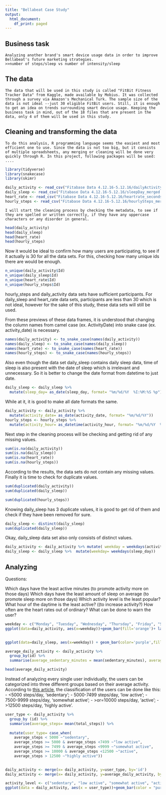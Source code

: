 ```yaml
---
title: "Bellabeat Case Study"
output:
  html_document:
    df_print: paged
---
```



## Business task
    Analyzing another brand's smart device usage data in order to improve Bellabeat's future marketing strategies. 
    >>number of steps/sleep vs number of intensity/sleep
    
## The data
    The data that will be used in this study is called "FitBit Fitness Tracker Data" from Kaggle, made available by Mobius. It was collected through a survey via Amazon's Mechanical Turk. The sample size of the data is not ideal --just 30 eligible FitBit users. Still, it is enough to get an idea on trends surrounding smart device usage. Keeping the business task in mind, out of the 18 files that are present in the data, only 4 of them will be used in this study.
    



    
## Cleaning and transforming the data
    To do this analysis, R programming language seems the easiest and most efficient one to use. Since the data is not too big, but it consists of multiple spreadsheets, any merging or cleaning will be done very quickly through R. In this project, following packages will be used: .... 
    
```r
library(tidyverse)
library(snakecase)
library(skimr)
```
```r
daily_activity <- read_csv("Fitabase Data 4.12.16-5.12.16/dailyActivity_merged.csv")
daily_sleep <- read_csv("Fitabase Data 4.12.16-5.12.16/sleepDay_merged.csv")
heart_rate <- read_csv("Fitabase Data 4.12.16-5.12.16/heartrate_seconds_merged.csv")
hourly_steps <- read_csv("Fitabase Data 4.12.16-5.12.16/hourlySteps_merged.csv")
``` 
    
    I will start the cleaning process by checking the metadata, to see if they are spelled or written correctly, if they have any uppercase characters or any disorder in general.
    
    
```r
head(daily_activity)
head(daily_sleep)
head(heart_rate)
head(hourly_steps)
```
Now it would be ideal to confirm how many users are participating, to see if it actually is 30 for all the data sets. For this, checking how many unique ids there are would be enough.

```r
n_unique(daily_activity$Id)
n_unique(daily_sleep$Id)
n_unique(heart_rate$Id)
n_unique(hourly_steps$Id)
```
hourly_steps and daily_activity data sets have sufficient participants. For daily_sleep and heart_rate data sets, participants are less than 30 which is not ideal, however for the sake of this study, these data sets will still be used.

From these previews of these data frames, it is understood that changing the column names from camel case (ex. ActivityDate) into snake case (ex. activity_date) is necessary. 

```r
names(daily_activity) <- to_snake_case(names(daily_activity))
names(daily_sleep) <- to_snake_case(names(daily_sleep))
names(heart_rate) <- to_snake_case(names(heart_rate))
names(hourly_steps) <- to_snake_case(names(hourly_steps))
```


Also even though the data set daily_sleep contains daily sleep data, time of sleep is also present with the date of sleep which is irrelevant and unnecessary. So it is better to change the date format from datetime to just date. 

```r
daily_sleep <- daily_sleep %>% 
  mutate(sleep_day= as_date(sleep_day, format= "%m/%d/%Y  %I:%M:%S %p"))
```


While at it, it is good to make all date formats the same.

```r
daily_activity <- daily_activity %>% 
  mutate(activity_date= as_date(activity_date, format= "%m/%d/%Y"))
hourly_steps <- hourly_steps %>% 
  mutate(activity_hour= as_datetime(activity_hour, format= "%m/%d/%Y  %I:%M:%S %p"))
```


Next step in the cleaning process will be checking and getting rid of any missing values. 

```r
sum(is.na(daily_activity))
sum(is.na(daily_sleep))
sum(is.na(heart_rate))
sum(is.na(hourly_steps))
```

According to the results, the data sets do not contain any missing values. Finally it is time to check for duplicate values.

```r
sum(duplicated(daily_activity))
sum(duplicated(daily_sleep))

sum(duplicated(hourly_steps))
```

Knowing daily_sleep has 3 duplicate values, it is good to get rid of them and check if they have been removed for sure.

```r
daily_sleep <- distinct(daily_sleep)
sum(duplicated(daily_sleep))
```

Okay, daily_sleep data set also only consists of distinct values.  

```r
daily_activity <- daily_activity %>% mutate( weekday = weekdays(activity_date))
daily_sleep <- daily_sleep %>%  mutate(weekday= weekdays(sleep_day))
```


## Analyzing

Questions:

Which days have the least active minutes (to promote activity more on those days)
Which days have the least amount of sleep on average (to promote sleep more on those days)
Which activity level is the least popular?
What hour of the daytime is the least active? ((to increase activity?)
How often are the heart rates out of ordinary? What can be done to warn the user?


```r
weekday <- c("Monday", "Tuesday", "Wednesday", "Thursday", "Friday", "Saturday", "Sunday")
ggplot(data=daily_activity, aes(x=weekday))+geom_bar(fill='orange')+ labs(title='Frequency of Weekdays')+scale_x_discrete(limits = weekday)+xlab('Number of' )
  
```
```r

ggplot(data=daily_sleep, aes(x=weekday)) + geom_bar(color='purple',fill="pink") +scale_x_discrete(limits = weekday)
```



```r
average_daily_activity <- daily_activity %>%
  group_by(id) %>% 
  summarise(average_sedentary_minutes = mean(sedentary_minutes), average_active_minutes = mean(mean(very_active_minutes), mean(fairly_active_minutes), mean(lightly_active_minutes)), average_sedentary_minutes= mean(sedentary_minutes))

head(average_daily_activity)
```

Instead of analyzing every single user individually, the users can be categorized into three different groups based on their average activity. According to [this article](https://pubmed.ncbi.nlm.nih.gov/14715035/), the classification of the users can be done like this:
- <5000 steps/day, 'sedentary'; 
- 5000-7499 steps/day, 'low active';
- 7500-9999 steps/day, 'somewhat active'; 
- >or=10000 steps/day, 'active';
- >12500 steps/day, 'highly active'.


```r
user_type <- daily_activity %>% 
  group_by (id) %>% 
  summarise(average_steps= mean(total_steps)) %>% 
  
  mutate(user_type= case_when(
    average_steps < 5000 ~"sedentary",
    average_steps >= 5000 & average_steps <7499 ~"low active",
    average_steps >= 7499 & average_steps <9999 ~"somewhat active",
    average_steps >= 10000 & average_steps <12500 ~"active",
    average_steps > 12500 ~"highly active"))
  
```

```r
daily_activity <- merge(x= daily_activity, y=user_type, by='id')
daily_activity <- merge(x= daily_activity, y=average_daily_activity, by='id')
```

```r
activity_level <- c("sedentary", "low active", "somewhat active", "active", "highly active")
ggplot(data = daily_activity, aes(x = user_type))+geom_bar(color = "purple", fill = "pink") + labs(title = "Activity Levels")+xlab("User Type")+ylab("Number of Users")+scale_x_discrete(limits = activity_level)
```
```r

```



